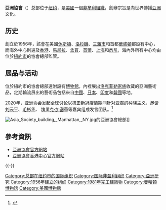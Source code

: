 {{NoteTA
|G1 = Asia Society and Museum
|G2 = 亞洲協會博物館
|G3 = 
|1=zh-hans:非牟利組織; zh-tw:非營利組織; zh-hk:;
|2=zh-hans:非牟利; zh-tw:非營利; zh-hk:;
|3=zh-hans:三藩市; zh-tw:舊金山; zh-hk:;
}}
{{infobox Museum
|name=            亞洲協會<br>Asia Society and Museum
|image = Asia Society building, Manhattan, NY.jpg|thumb
|longitude =-73.9643
|latitude = 40.7698
|map_type      = New York City
|caption = 位於[[紐約市|紐約市]]的亞洲協會總部<br>Asia Society's New York City Headquarters and Museum
|established=   1956
|location=        美国[[曼哈顿|曼哈顿]],[[纽约|纽约]],725 Park Avenue (at 70th Street),  
|president=        [[Josette_Sheeran|Josette Sheeran]]
|publictransit= '''Subway:''' 
* {{NYCS Lexington local day|time=bullets}} to [[68th_Street_–_Hunter_College_(IRT_Lexington_Avenue_Line)|68th Street – Hunter College]]
* {{NYCS 63rd|time=bullets}} to [[Lexington_Avenue_–_63rd_Street_(New_York_City_Subway)|Lexington Avenue – 63rd Street]]
'''Bus:'''<br>{{NYC bus link|M1|M2|M3|M4|M66|M101|M102|M103}}
|website=         [http://www.asiasociety.org AsiaSociety.org]
}}
'''亞洲協會'''（{{lang-en|Asia Society}}）总部位于[[纽约|纽约]]，是[[美國|美國]]一個[[非牟利組織|非牟利組織]]，創辦宗旨是向世界傳播[[亞洲|亞洲]]文化。

==历史==
創立於1956年，該會在美國[[休斯頓|休斯頓]]、[[洛杉磯|洛杉磯]]、[[三藩市|三藩市]]和首都[[華盛頓哥倫比亞特區|華盛頓]]都設有中心，而海外中心則遍及[[香港|香港]]、[[馬尼拉|馬尼拉]]、[[孟買|孟買]]、[[首爾|首爾]]、[[上海|上海]]和[[悉尼|悉尼]]，海內外所有中心均由位於[[紐約市|紐約市]]的協會總部監管。

==展品与活动==
位於紐約市的協會總部還附設有[[博物館|博物館]]，內裡展出[[約翰·戴維森·洛克菲勒|洛克菲勒家族]]收藏的亞洲藝術品，定期輪流展出的藝術品包括來自[[中國|中國]]、[[日本|日本]]、[[印度|印度]]和[[韓國|韓國]]等地。

2020年，亚洲协会发起全球讨论以抗击新冠疫情期间针对亚裔的[[种族主义|种族主义]]，邀请[[劉雲平|刘云平]]、[[毛彬丞|毛彬丞]]、 [[埃里克·加塞蒂|埃里克·加塞蒂]]等嘉宾组成发言团队。<ref>{{Cite web|title=“亚洲协会”发起全球讨论，强大阵容谈抗击新冠种族主义|url=https://www.voachinese.com/a/Asia-society-on-fighting-racism/5405667.html|access-date=2022-04-10|work=美国之音|language=zh|archive-date=2022-05-12|archive-url=https://web.archive.org/web/20220512094553/https://www.voachinese.com/a/Asia-society-on-fighting-racism/5405667.html}}</ref>


<!-- 檔案不存在 [[File:Asia_Society.svg|thumb]] ，可從英文維基百科取得 -->

[[File:Asia_Society_building,_Manhattan,_NY.jpg|thumb]]的亞洲協會總部]]

==參考資訊==
* [http://asiasociety.org/ 亞洲協會官方網站]{{Wayback|url=http://asiasociety.org/ |date=20120615054453 }}
* [http://asiasociety.org/hong-kong 亞洲協會香港中心官方網站] {{Wayback|url=http://asiasociety.org/hong-kong |date=20201212120540 }}
{{-}}
{{Museums in Manhattan}}
[[Category:总部在纽约市的国际组织|Category:总部在纽约市的国际组织]]
[[Category:国际非盈利组织|Category:国际非盈利组织]]
[[Category:亞洲研究|Category:亞洲研究]]
[[Category:1956年建立的组织|Category:1956年建立的组织]]
[[Category:1981年完工建築物|Category:1981年完工建築物]]
[[Category:曼哈顿博物馆|Category:曼哈顿博物馆]]
[[Category:美國博物館|Category:美國博物館]]